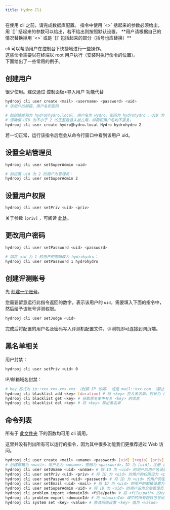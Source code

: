 ```yaml
---
title: Hydro Cli
---
```


<Callout>
在使用 cli 之前，请完成数据库配置。  
指令中使用 `<>` 括起来的参数必须给出，用 `[]` 括起来的参数可以给出，若不给出则按照默认设置。  
**用户请根据自己的情况替换掉用 `<>` 或是 `[]` 包括起来的部分（括号也应替换）**
</Callout>

cli 可以帮助用户在控制台下快捷地进行一些操作。  
这些命令需要以在终端以 root 用户执行（安装时执行命令的位置）。  
下面给出了一些常用的例子。

## 创建用户

<Callout>
很少使用。建议通过 控制面板>导入用户 功能代替
</Callout>

```sh
hydrooj cli user create <mail> <username> <password> <uid>
# 该用户的邮箱、用户名和密码

# 如创建邮箱为 hydro@hydro.local，用户名为 Hydro，密码为 hydrohydro ，UID 为 2 的用户：
# 请确保 UID 为不小于 2 的正整数且未被占用，邮箱和用户名均不重复。
hydrooj cli user create hydro@hydro.local Hydro hydrohydro 2
```

若一切正常，运行该指令后您会从命令行窗口中看到该用户 uid。

## 设置全站管理员

```sh
hydrooj cli user setSuperAdmin <uid>

# 如设置 uid 为 2 的用户为管理员：
hydrooj cli user setSuperAdmin 2
```

## 设置用户权限

```sh
hydrooj cli user setPriv <uid> <priv>
```

关于参数 `[priv]` ，可阅读 [此处](/dev/PERM_PRIV/)。

## 更改用户密码

```sh
hydrooj cli user setPassword <uid> <password>

# 如将 uid 为 1 的用户的密码改为 hydrohydro：
hydrooj cli user setPassword 1 hydrohydro
```

## 创建评测账号

先 [创建一个账号](#创建用户)。  

您需要留意运行此指令返回的数字，表示该用户的 `uid`，需要填入下面的指令中，然后给予该账号评测权限。

```sh
hydrooj cli user setJudge <uid>
```

完成后将配置的用户名及密码写入评测机配置文件，评测机即可连接到网页端。

## 黑名单相关

用户封禁：

```sh
hydrooj cli user setPriv <uid> 0
```

IP/邮箱域名封禁：

```sh
# key 格式为 ip::xxx.xxx.xxx.xxx （封禁 IP 访问） 或是 mail::xxx.com （禁止 xxx.com 的邮箱注册）
hydrooj cli blacklist add <key> [duration] # 将 <key> 拉入黑名单，时长为 [duration] （以月为单位的整数，默认为 12，若 duration=0 则永久封禁）
hydrooj cli blacklist get <key> # 获取黑名单中有关 <key> 的信息
hydrooj cli blacklist del <key> # 将 <key> 移出黑名单
```

## 命令列表

所有于 [此文件夹](https://github.com/hydro-dev/Hydro/tree/master/packages/hydrooj/src/model) 下的函数均可用 cli 调用。

这里并没有列出所有可以运行的指令，因为其中很多功能我们更推荐通过 Web 访问。

```sh
hydrooj cli user create <mail> <uname> <password> [uid] [regip] [priv]
# 创建邮箱为 <mail>，用户名为 <uname>，密码为 <password>，ID 为 [uid]，注册 ip 为 [regip]，权限为 [priv] 的用户
hydrooj cli user setUname <uid> <unmae> # 将 ID 为 <uid> 的用户的用户名设置为 <uname>
hydrooj cli user setPriv <uid> <priv> # 将 ID 为 <uid> 的用户的权限设为 <priv>
hydrooj cli user setPassword <uid> <password> # 将 ID 为 <uid> 的用户的密码设置为 <password>
hydrooj cli user setEmail <uid> <mail> # 将 ID 为 <uid> 的用户的邮箱设置为 <mail>
hydrooj cli user setSuperAdmin <uid> # 将 ID 为 <uid> 的用户设为全站管理员
hydrooj cli problem import <domainId> <file/path> # 将 <file/path> 的Hydro格式题目包导入至 <domainId> 域中
hydrooj cli problem export <domainId> # 将 <domainId> 域中的所有题目包导出
hydrooj cli system set <key> <value> # 修改系统设置 <key> 值为 <value>
```
